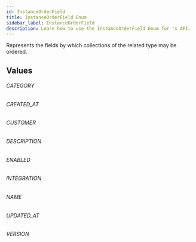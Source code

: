 ```yaml
---
id: InstanceOrderField
title: InstanceOrderField Enum
sidebar_label: InstanceOrderField
description: Learn how to use the InstanceOrderField Enum for 's API.
---
```


Represents the fields by which collections of the related type may be ordered.

## Values

###### CATEGORY

###### CREATED_AT

###### CUSTOMER

###### DESCRIPTION

###### ENABLED

###### INTEGRATION

###### NAME

###### UPDATED_AT

###### VERSION
